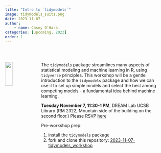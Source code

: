 ```yaml
---
title: "Intro to `tidymodels`"
image: tidymodels_suits.png
date: 2023-11-07
author: 
    - name: Casey O'Hara
categories: [upcoming, 2023]
order: 1
---
```

<br>

::: {.columns}

::: {.column width="20%"}
![](tidymodels.png){width=50%}
:::

::: {.column width="80%"}

The `tidymodels` package streamlines many aspects of statistical modeling and machine learning in R, using `tidyverse` principles.  This workshop will be a gentle introduction to the `tidymodels` package and how we can use it to set up simple models and select the best among competing models - a fundamental idea behind machine learning.

**Tuesday November 7, 11:30-1 PM**, DREAM Lab UCSB Library (RM 2322, Mountain side of the building on the second floor.)
Please RSVP [here](https://docs.google.com/forms/d/e/1FAIpQLSfxMZ7H-bH-fH8_jT9EXsHa3_Xu8rXqCAkCsRhHrRb7ujHx2A/viewform?usp=sf_link)

Pre-workshop prep: 

1. install the `tidymodels` package
2. fork and clone this repository: [2023-11-07-tidymodels_workshop](https://github.com/ecodatascience/2023-11-07-tidymodels_workshop)

:::

:::

